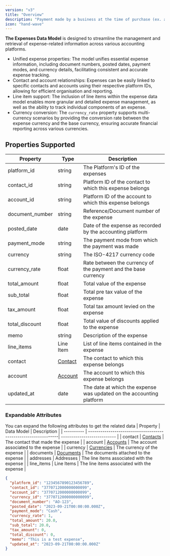 ```yaml
---
version: "v3"
title: "Overview"
description: "Payment made by a business at the time of purchase (ex. a credit card payment)"
icon: "hand-wave"
---
```


**The Expenses Data Model** is designed to streamline the management and retrieval of expense-related information across various accounting platforms.

- Unified expense properties: The model unifies essential expense information, including document numbers, posted dates, payment modes, and currency details, facilitating consistent and accurate expense tracking.
- Contact and account relationships: Expenses can be easily linked to specific contacts and accounts using their respective platform IDs, allowing for efficient organisation and reporting.
- Line item support: The inclusion of line items within the expense data model enables more granular and detailed expense management, as well as the ability to track individual components of an expense.
- Currency conversion: The `currency_rate` property supports multi-currency scenarios by providing the conversion rate between the expense currency and the base currency, ensuring accurate financial reporting across various currencies.

## Properties Supported

| Property        | Type                                             | Description                                                          |
| --------------- | ------------------------------------------------ | -------------------------------------------------------------------- |
| platform_id     | string                                           | The Platform's ID of the expenses                                    |
| contact_id      | string                                           | Platform ID of the contact to which this expense belongs             |
| account_id      | string                                           | Platform ID of the account to which this expense belongs             |
| document_number | string                                           | Reference/Document number of the expense                             |
| posted_date     | date                                             | Date of the expense as recorded by the accounting platform           |
| payment_mode    | string                                           | The payment mode from which the payment was made                     |
| currency        | string                                           | The ISO-4217 currency code                                           |
| currency_rate   | float                                            | Rate between the currency of the payment and the base currency       |
| total_amount    | float                                            | Total value of the expense                                           |
| sub_total       | float                                            | Total pre tax value of the expense                                   |
| tax_amount      | float                                            | Total tax amount levied on the expense                               |
| total_discount  | float                                            | Total value of discounts applied to the expense                      |
| memo            | string                                           | Description of the expense                                           |
| line_items      | Line Item                                        | List of line items contained in the expense                          |
| contact         | [Contact](/api-reference/v3/accounting/contacts) | The contact to which this expense belongs                            |
| account         | [Account](/api-reference/v3/accounting/accounts) | The account to which this expense belongs                            |
| updated_at      | date                                             | The date at which the expense was updated on the accounting platform |

### Expandable Attributes

You can expand the following attributes to get the related data
| Property | Data Model | Description |
| ---------- | ---------------------------------------------------------------| --------------------------- |
| contact | [Contacts](/api-reference/v3/accounting/contacts/overview) | The contact that made the expense |
| account | [Accounts](/api-reference/v3/accounting/accounts/overview) | The account associated to the expense |
| currency | [Currencies](/api-reference/v3/accounting/currencies/overview) | The currency of the expense |
| documents | [Documents](/api-reference/v3/accounting/documents/overview) | The documents attached to the expense |
| addresses | Addresses | The line items associated with the expense |
| line_items | Line Items | The line items associated with the expense |

<ResponseExample name="The Expense Object">

```json The Expense Response Object
{
  "platform_id": "1234567890123456789",
  "contact_id": "3770712000000000099",
  "account_id": "3770712000000000099",
  "currency_id": "3770712000000000099",
  "document_number": "AO-123",
  "posted_date": "2023-09-21T00:00:00.000Z",
  "payment_mode": "Cash",
  "currency_rate": 1,
  "total_amount": 20.0,
  "sub_total": 20.0,
  "tax_amount": 0,
  "total_discount": 0,
  "memo": "This is a test expense",
  "updated_at": "2023-09-21T00:00:00.000Z"
}
```

</ResponseExample>
